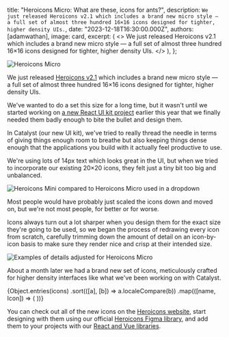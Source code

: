 
  title: "Heroicons Micro: What are these, icons for ants?",
  description: `We just released Heroicons v2.1 which includes a brand new micro style — a full set of almost three hundred 16×16 icons designed for tighter, higher density UIs.`,
  date: "2023-12-18T16:30:00.000Z",
  authors: [adamwathan],
  image: card,
  excerpt: (
    <>
      We just released <Link href="https://heroicons.com">Heroicons v2.1</Link> which includes a brand new micro style —
      a full set of almost three hundred 16&times;16 icons designed for tighter, higher density UIs.
    </>
  ),
};

<Link href="https://heroicons.com">
  <Image src={card} alt="Heroicons Micro" />
</Link>

We just released [Heroicons v2.1](https://heroicons.com) which includes a brand new micro style — a full set of almost three hundred 16&times;16 icons designed for tighter, higher density UIs.

We've wanted to do a set this size for a long time, but it wasn't until we started working on [a new React UI kit project](https://twitter.com/steveschoger/status/1725246591269769363) earlier this year that we finally needed them badly enough to bite the bullet and design them.

In Catalyst (our new UI kit), we've tried to really thread the needle in terms of giving things enough room to breathe but also keeping things dense enough that the applications you build with it actually feel productive to use.

We're using lots of 14px text which looks great in the UI, but when we tried to incorporate our existing 20×20 icons, they felt just a tiny bit too big and unbalanced.

<Image alt="Heroicons Mini compared to Heroicons Micro used in a dropdown" src={miniVsMicroDropdown} />

Most people would have probably just scaled the icons down and moved on, but we're not most people, for better or for worse.

Icons always turn out a lot sharper when you design them for the exact size they're going to be used, so we began the process of redrawing every icon from scratch, carefully trimming down the amount of detail on an icon-by-icon basis to make sure they render nice and crisp at their intended size.

<Image alt="Examples of details adjusted for Heroicons Micro" src={miniVsMicroDetails} />

About a month later we had a brand new set of icons, meticulously crafted for higher density interfaces like what we've been working on with Catalyst.

<div className="my-12 px-2">
  <div className="not-prose grid grid-cols-[repeat(auto-fill,1rem)] justify-between gap-x-12 gap-y-8">
    {Object.entries(icons)
      .sort(([a], [b]) => a.localeCompare(b))
      .map(([name, Icon]) => (
        <Icon key={name} className="h-4 w-4 fill-slate-950 dark:fill-white" />
      ))}
  </div>
</div>

You can check out all of the new icons on the [Heroicons website](https://heroicons.com), start designing with them using our official [Heroicons Figma library](https://www.figma.com/community/file/1143911270904274171), and add them to your projects with our [React and Vue libraries](https://github.com/tailwindlabs/heroicons).
